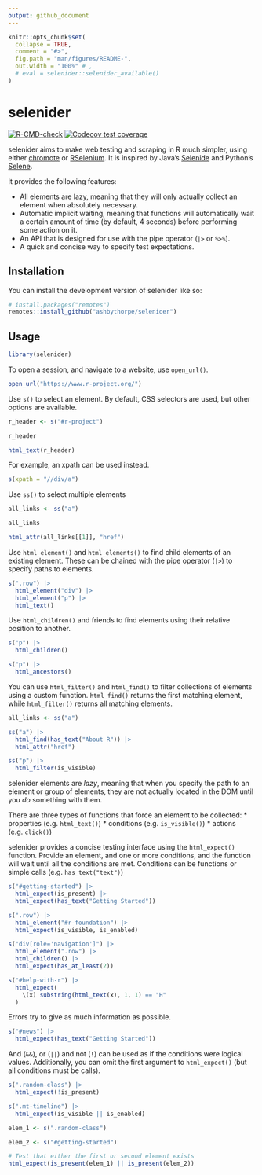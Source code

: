 ```yaml
---
output: github_document
---
```


<!-- README.md is generated from README.Rmd. Please edit that file -->

```r
knitr::opts_chunk$set(
  collapse = TRUE,
  comment = "#>",
  fig.path = "man/figures/README-",
  out.width = "100%" # ,
  # eval = selenider::selenider_available()
)
```

# selenider

<!-- badges: start -->
[![R-CMD-check](https://github.com/ashbythorpe/selenider/actions/workflows/R-CMD-check.yaml/badge.svg)](https://github.com/ashbythorpe/selenider/actions/workflows/R-CMD-check.yaml)
[![Codecov test coverage](https://codecov.io/gh/ashbythorpe/selenider/branch/main/graph/badge.svg)](https://app.codecov.io/gh/ashbythorpe/selenider?branch=main)
<!-- badges: end -->

selenider aims to make web testing and scraping in R much simpler, using either [chromote](https://rstudio.github.io/chromote/) or [RSelenium](https://www.selenium.dev/).
It is inspired by Java's [Selenide](https://selenide.org/) and Python's [Selene](https://yashaka.github.io/selene/).

It provides the following features:

* All elements are lazy, meaning that they will only actually collect an element when absolutely necessary.
* Automatic implicit waiting, meaning that functions will automatically wait a certain amount of time (by default, 4 seconds) before performing some action on it.
* An API that is designed for use with the pipe operator (`|>` or `%>%`).
* A quick and concise way to specify test expectations.

## Installation

You can install the development version of selenider like so:

``` r
# install.packages("remotes")
remotes::install_github("ashbythorpe/selenider")
```

## Usage

```r
library(selenider)
```

To open a session, and navigate to a website, use `open_url()`.

``` r
open_url("https://www.r-project.org/")
```

Use `s()` to select an element. By default, CSS selectors are used, but other options are available.

``` r
r_header <- s("#r-project")

r_header

html_text(r_header)
```

For example, an xpath can be used instead.

```r
s(xpath = "//div/a")
```

Use `ss()` to select multiple elements
```r
all_links <- ss("a")

all_links

html_attr(all_links[[1]], "href")
```

Use `html_element()` and `html_elements()` to find child elements of an existing element. These can be
chained with the pipe operator (`|>`) to specify paths to elements.

``` r
s(".row") |>
  html_element("div") |>
  html_element("p") |>
  html_text()
```

Use `html_children()` and friends to find elements using their relative position to another.
```r
s("p") |>
  html_children()

s("p") |>
  html_ancestors()
```

You can use `html_filter()` and `html_find()` to filter collections of elements using a custom function.
`html_find()` returns the first matching element, while `html_filter()` returns all matching elements.

``` r
all_links <- ss("a")

ss("a") |>
  html_find(has_text("About R")) |>
  html_attr("href")

ss("p") |>
  html_filter(is_visible)
```

selenider elements are *lazy*, meaning that when you specify the path to an element or group of
elements, they are not actually located in the DOM until you *do* something with them.

There are three types of functions that force an element to be collected:
* properties (e.g. `html_text()`)
* conditions (e.g. `is_visible()`)
* actions (e.g. `click()`)

selenider provides a concise testing interface using the `html_expect()` function. Provide an element,
and one or more conditions, and the function will wait until all the conditions are met. Conditions
can be functions or simple calls (e.g. `has_text("text")`)

``` r
s("#getting-started") |>
  html_expect(is_present) |>
  html_expect(has_text("Getting Started"))

s(".row") |>
  html_element("#r-foundation") |>
  html_expect(is_visible, is_enabled)

s("div[role='navigation']") |>
  html_element(".row") |>
  html_children() |>
  html_expect(has_at_least(2))

s("#help-with-r") |>
  html_expect(
    \(x) substring(html_text(x), 1, 1) == "H"
  )
```

Errors try to give as much information as possible.
```r
s("#news") |>
  html_expect(has_text("Getting Started"))
```

And (`&&`), or (`||`) and not (`!`) can be used as if the conditions were logical values. Additionally,
you can omit the first argument to `html_expect()` (but all conditions must be calls).

``` r
s(".random-class") |>
  html_expect(!is_present)

s(".mt-timeline") |>
  html_expect(is_visible || is_enabled)

elem_1 <- s(".random-class")

elem_2 <- s("#getting-started")

# Test that either the first or second element exists
html_expect(is_present(elem_1) || is_present(elem_2))
```

<!-- TODO: Link to vignettes -->
